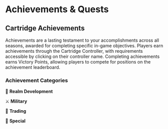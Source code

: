 # Achievements & Quests

## Cartridge Achievements

Achievements are a lasting testament to your accomplishments across all seasons, awarded for completing specific in-game
objectives. Players earn achievements through the Cartridge Controller, with requirements accessible by clicking on
their controller name. Completing achievements earns Victory Points, allowing players to compete for positions on the
achievement leaderboard.

### Achievement Categories

🏰 **Realm Development**

⚔️ **Military**

🫏 **Trading**

🌟 **Special**
